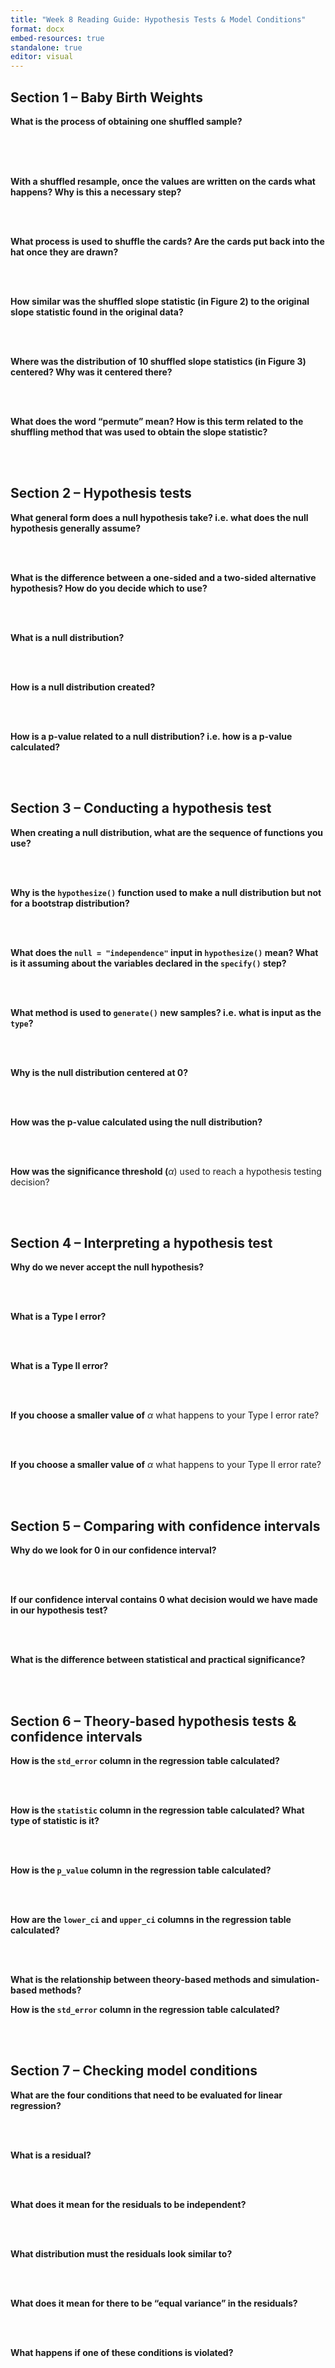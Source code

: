 ```yaml
---
title: "Week 8 Reading Guide: Hypothesis Tests & Model Conditions"
format: docx 
embed-resources: true
standalone: true
editor: visual
---
```


## Section 1 -- Baby Birth Weights

**What is the process of obtaining one shuffled sample?**

</br> </br> </br>

**With a shuffled resample, once the values are written on the cards what happens? Why is this a necessary step?**

</br> </br>

**What process is used to shuffle the cards? Are the cards put back into the hat once they are drawn?**

</br> </br>

**How similar was the shuffled slope statistic (in Figure 2) to the original slope statistic found in the original data?**

</br> </br>

**Where was the distribution of 10 shuffled slope statistics (in Figure 3) centered? Why was it centered there?**

</br> </br>

**What does the word "permute" mean? How is this term related to the shuffling method that was used to obtain the slope statistic?**

</br> </br>

## Section 2 -- Hypothesis tests

**What general form does a null hypothesis take? i.e. what does the null hypothesis generally assume?**

</br> </br>

**What is the difference between a one-sided and a two-sided alternative hypothesis? How do you decide which to use?**

</br> </br>

**What is a null distribution?**

</br> </br>

**How is a null distribution created?**

</br> </br>

**How is a p-value related to a null distribution? i.e. how is a p-value calculated?**

</br> </br>

## Section 3 -- Conducting a hypothesis test

**When creating a null distribution, what are the sequence of functions you use?**

</br> </br>

**Why is the `hypothesize()` function used to make a null distribution but not for a bootstrap distribution?**

</br> </br>

**What does the `null = "independence"` input in `hypothesize()` mean? What is it assuming about the variables declared in the `specify()` step?**

</br> </br>

**What method is used to `generate()` new samples? i.e. what is input as the `type`?**

</br> </br>

**Why is the null distribution centered at 0?**

</br> </br>

**How was the p-value calculated using the null distribution?**

</br> </br>

**How was the significance threshold (**$\alpha$) used to reach a hypothesis testing decision?

</br> </br>

## Section 4 -- Interpreting a hypothesis test

**Why do we never accept the null hypothesis?**

</br> </br>

**What is a Type I error?**

</br> </br>

**What is a Type II error?**

</br> </br>

**If you choose a smaller value of** $\alpha$ what happens to your Type I error rate?

</br> </br>

**If you choose a smaller value of** $\alpha$ what happens to your Type II error rate?

</br> </br>

## Section 5 -- Comparing with confidence intervals

**Why do we look for 0 in our confidence interval?**

</br> </br>

**If our confidence interval contains 0 what decision would we have made in our hypothesis test?**

</br> </br>

**What is the difference between statistical and practical significance?**

</br> </br>

## Section 6 -- Theory-based hypothesis tests & confidence intervals

**How is the `std_error` column in the regression table calculated?**

</br> </br>

**How is the `statistic` column in the regression table calculated? What type of statistic is it?**

</br> </br>

**How is the `p_value` column in the regression table calculated?**

</br> </br>

**How are the `lower_ci` and `upper_ci` columns in the regression table calculated?**

</br> </br>

**What is the relationship between theory-based methods and simulation-based methods?**

**How is the `std_error` column in the regression table calculated?**

</br> </br>

## Section 7 -- Checking model conditions

**What are the four conditions that need to be evaluated for linear regression?**

</br> </br>

**What is a residual?**

</br> </br>

**What does it mean for the residuals to be independent?**

</br> </br>

**What distribution must the residuals look similar to?**

</br> </br>

**What does it mean for there to be "equal variance" in the residuals?**

</br> </br>

**What happens if one of these conditions is violated?**

</br> </br>
